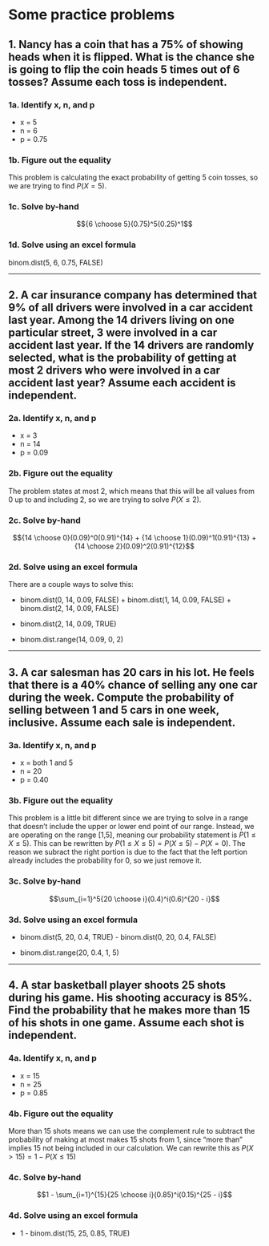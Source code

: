 # Some practice problems

## 1. Nancy has a coin that has a 75% of showing heads when it is flipped. What is the chance she is going to flip the coin heads 5 times out of 6 tosses? Assume each toss is independent.

### 1a. Identify x, n, and p
* x = 5
* n = 6
* p = 0.75

### 1b. Figure out the equality
This problem is calculating the exact probability of getting 5 coin tosses, so 
we are trying to find $P(X=5)$.

### 1c. Solve by-hand

$${6 \choose 5}(0.75)^5(0.25)^1$$

### 1d. Solve using an excel formula

binom.dist(5, 6, 0.75, FALSE)

***

## 2. A car insurance company has determined that 9% of all drivers were involved in a car accident last year. Among the 14 drivers living on one particular street, 3 were involved in a car accident last year. If the 14 drivers are randomly selected, what is the probability of getting at most 2 drivers who were involved in a car accident last year? Assume each accident is independent.

### 2a. Identify x, n, and p
* x = 3
* n = 14
* p = 0.09

### 2b. Figure out the equality

The problem states at most 2, which means that this will be all values from 0 up
to and including 2, so we are trying to solve $P(X \leq 2)$.

### 2c. Solve by-hand

$${14 \choose 0}(0.09)^0(0.91)^{14} + {14 \choose 1}(0.09)^1(0.91)^{13} + {14 \choose 2}(0.09)^2(0.91)^{12}$$

### 2d. Solve using an excel formula

There are a couple ways to solve this:

* binom.dist(0, 14, 0.09, FALSE) + binom.dist(1, 14, 0.09, FALSE) + binom.dist(2, 14, 0.09, FALSE)

* binom.dist(2, 14, 0.09, TRUE)

* binom.dist.range(14, 0.09, 0, 2)

***

## 3. A car salesman has 20 cars in his lot. He feels that there is a 40% chance of selling any one car during the week. Compute the probability of selling between 1 and 5 cars in one week, inclusive. Assume each sale is independent.

### 3a. Identify x, n, and p

* x = both 1 and 5
* n = 20
* p = 0.40

### 3b. Figure out the equality

This problem is a little bit different since we are trying to solve in a range 
that doesn't include the upper or lower end point of our range. Instead, we are
operating on the range [1,5], meaning our probability statement is $P(1 \leq X \leq5)$.
This can be rewritten by $P(1 \leq X \leq 5) = P(X \leq 5) - P(X = 0)$. The 
reason we subract the right portion is due to the fact that the left portion
already includes the probability for 0, so we just remove it. 

### 3c. Solve by-hand

$$\sum_{i=1}^5{20 \choose i}(0.4)^i(0.6)^{20 - i}$$

### 3d. Solve using an excel formula

* binom.dist(5, 20, 0.4, TRUE) - binom.dist(0, 20, 0.4, FALSE)

* binom.dist.range(20, 0.4, 1, 5)

***

## 4. A star basketball player shoots 25 shots during his game. His shooting accuracy  is 85%. Find the probability that he makes more than 15 of his shots in one  game. Assume each shot is independent.

### 4a. Identify x, n, and p

* x = 15
* n = 25
* p = 0.85

### 4b. Figure out the equality

More than 15 shots means we can use the complement rule to subtract the
probability of making at most makes 15 shots from 1, since "more than" implies
15 not being included in our calculation. We can rewrite this as 
$P(X > 15) =1 -P(X\leq 15)$

### 4c. Solve by-hand

$$1 - \sum_{i=1}^{15}{25 \choose i}(0.85)^i(0.15)^{25 - i}$$

### 4d. Solve using an excel formula

* 1 - binom.dist(15, 25, 0.85, TRUE)